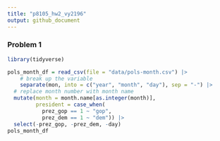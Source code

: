```yaml
---
title: "p8105_hw2_vy2196"
output: github_document
---
```


### Problem 1

```r
library(tidyverse)

pols_month_df = read_csv(file = "data/pols-month.csv") |>
    # break up the variable 
    separate(mon, into = c("year", "month", "day"), sep = "-") |>
  # replace month number with month name
  mutate(month = month.name[as.integer(month)],
         president = case_when(
           prez_gop == 1 ~ "gop",
           prez_dem == 1 ~ "dem")) |>
  select(-prez_gop, -prez_dem, -day)
pols_month_df
```